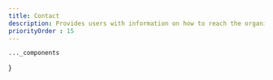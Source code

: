 ```yaml
---
title: Contact
description: Provides users with information on how to reach the organization, including contact forms, phone numbers, email addresses.
priorityOrder : 15
---
```



    ..._components
}

<BlockPreview
    title="One"
    src="/blocks-preview/contact/one"
    code={oneCode}
    client:visible
/>

<BlockPreview
    title="Two"
    src="/blocks-preview/contact/two"
    code={twoCode}
    client:visible
/>